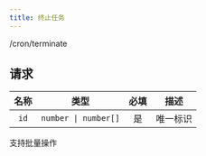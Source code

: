 ```yaml
---
title: 终止任务
---
```


<POST>/cron/terminate</POST>

## 请求

<APITable>

| 名称 | 类型 | 必填 | 描述 |
| :-: | :-: | :-: | --- |
| `id` | `number \| number[]` | 是 | 唯一标识 |

</APITable>

支持批量操作
